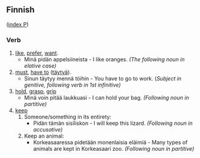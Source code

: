 ==Finnish==
([[Wiktionary:Finnish_index_p|index P]])

===Verb===

# [[like]], [[prefer]], [[want]].
#*Minä pidän appelsiineista - I like oranges. ''(The following noun in elative case)''
# [[must]], [[have to]] ([[täytyä]]).
#*Sinun täytyy mennä töihin - You have to go to work. (''Subject in genitive, following verb in 1st infinitive)''
# [[hold]], [[grasp]], [[grip]]
#*Minä voin pitää laukkuasi - I can hold your bag. ''(Following noun in partitive)''
# [[keep]]
##Someone/something in its entirety:
##*Pidän tämän sisiliskon - I will keep this lizard. ''(Following noun in accusative)''
##Keep an animal:
##*Korkeasaaressa pidetään monenlaisia eläimiä - Many types of animals are kept in Korkeasaari zoo. ''(Following noun in partitive)''